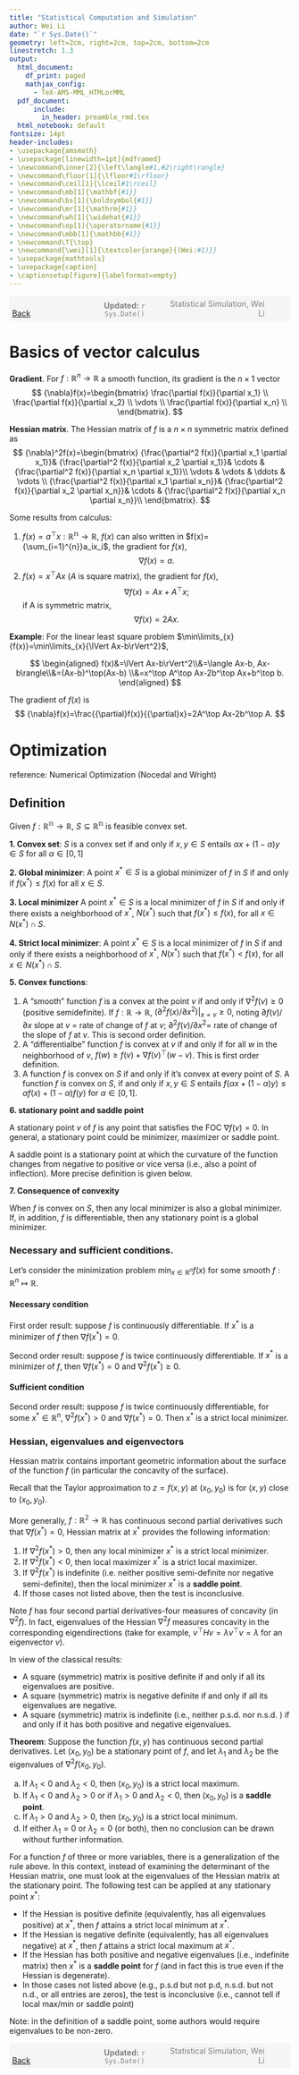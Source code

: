 ```yaml
---
title: "Statistical Computation and Simulation"
author: Wei Li
date: "`r Sys.Date()`"
geometry: left=2cm, right=2cm, top=2cm, bottom=2cm
linestretch: 1.3
output:
  html_document:
    df_print: paged
    mathjax_config:
      - TeX-AMS-MML_HTMLorMML   
  pdf_document: 
      include:
        in_header: preamble_rmd.tex
  html_notebook: default
fontsize: 14pt
header-includes:
- \usepackage{amsmath}
- \usepackage[linewidth=1pt]{mdframed}
- \newcommand\inner[2]{\left\langle#1,#2\right\rangle}
- \newcommand\floor[1]{\lfloor#1\rfloor}
- \newcommand\ceil[1]{\lceil#1\rceil}
- \newcommand\mb[1]{\mathbf{#1}}
- \newcommand\bs[1]{\boldsymbol{#1}}
- \newcommand\mr[1]{\mathrm{#1}}
- \newcommand\wh[1]{\widehat{#1}}
- \newcommand\op[1]{\operatorname{#1}}
- \newcommand\mbb[1]{\mathbb{#1}}
- \newcommand\T{\top}
- \newcommand{\wei}[1]{\textcolor{orange}{(Wei:#1)}}
- \usepackage{mathtools}
- \usepackage{caption}
- \captionsetup[figure]{labelformat=empty}
---
```



<script type="text/x-mathjax-config">
MathJax.Hub.Config({
  showMathMenu: false,  // This line disables the MathJax context menu
  TeX: { equationNumbers: { autoNumber: "AMS" } }
});
</script>



<span style="background-color: #f5f5f5; padding: 5px; display: block;">
    <span style="width: 25%; display: inline-block; text-align: left;">
        [Back](javascript:window.history.back())
    </span>
    <span style="width: 30%; display: inline-block; text-align: center; color: grey;">
        **Updated:** `r Sys.Date()`
    </span>
    <span style="width: 35%; display: inline-block; text-align: right; color: grey;">
        Statistical Simulation, Wei Li
    </span>
</span>

<!------------->



# Basics of vector calculus

**Gradient**. For $f:{\mathbb{R}^n}\to{\mathbb{R}}$ a smooth function, its gradient is the $n{\times}1$ vector
$$
{\nabla}f(x)=\begin{bmatrix}
\frac{\partial f(x)}{\partial x_1} \\
\frac{\partial f(x)}{\partial x_2} \\
\vdots \\
\frac{\partial f(x)}{\partial x_n} \\ 
\end{bmatrix}.
$$


**Hessian matrix**. The Hessian matrix of $f$ is a $n{\times}n$ symmetric matrix defined as
$$
{\nabla}^2f(x)=\begin{bmatrix}
{\frac{\partial^2 f(x)}{\partial x_1 \partial x_1}}& {\frac{\partial^2 f(x)}{\partial x_2 \partial x_1}}& \cdots & {\frac{\partial^2 f(x)}{\partial x_n \partial x_1}}\\
\vdots & \vdots & \ddots & \vdots \\
{\frac{\partial^2 f(x)}{\partial x_1 \partial x_n}}& {\frac{\partial^2 f(x)}{\partial x_2 \partial x_n}}& \cdots & {\frac{\partial^2 f(x)}{\partial x_n \partial x_n}}\\ 
\end{bmatrix}.
$$

Some results from calculus:

(1)
$f(x)=a^\top x :{\mathbb{R^n}}\to{\mathbb{R}}$, $f(x)$ can also written in $f(x)={\sum_{i=1}^{n}}a_ix_i$,
the gradient for $f(x)$,
$${\nabla}f(x)=a.$$
(2)
$f(x)=x^\top Ax$ ($A$ is square matrix), the gradient for $f(x)$,
$$
{\nabla}f(x)=Ax+A^\top x;
$$
if A is symmetric matrix,
$$
{\nabla}f(x)=2Ax.
$$


**Example**: For the linear least square problem $\min\limits_{x}{f(x)}=\min\limits_{x}{\lVert Ax-b\rVert^2}$,

$$
\begin{aligned}
f(x)&=\lVert Ax-b\rVert^2\\&=\langle Ax-b, Ax-b\rangle\\&=(Ax-b)^\top(Ax-b)
\\&=x^\top A^\top Ax-2b^\top Ax+b^\top b.
\end{aligned}
$$

The gradient of $f(x)$ is
$$
{\nabla}f(x)=\frac{{\partial}f(x)}{{\partial}x}=2A^\top Ax-2b^\top A.
$$

# Optimization
reference: Numerical Optimization (Nocedal and Wright)

## Definition


Given $f:{\mathbb{R^n}}\to{\mathbb{R}}$, $S{\subseteq}{\mathbb{R^n}}$ is feasible convex set.

**1. Convex set**: $S$ is a convex set if and only if $x,y{\in}S$ entails ${\alpha}x+(1-{\alpha})y{\in}S$ for all ${\alpha}{\in}[0,1]$

**2. Global minimizer**: A point $x^*{\in}S$ is a global minimizer of $f$ in $S$ if and only if $f(x^*){\le}f(x)$ for all $x{\in}S$.

**3. Local minimizer** A point $x^*{\in}S$ is a local minimizer of $f$ in $S$ if and only if there exists a neighborhood of $x^*$, $N(x^*)$ such that $f(x^*){\le}f(x)$, for all $x{\in}N(x^*){\cap}S.$

**4. Strict local minimizer**: A point $x^*{\in}S$ is a local minimizer of $f$ in $S$ if and only if there exists a neighborhood of $x^*$, $N(x^*)$ such that $f(x^*)<f(x)$, for all $x{\in}N(x^*){\cap}S.$

**5. Convex functions**: 

(1) A "smooth" function $f$ is a convex at the point $v$ if and only if ${\nabla}^2f(v){\ge}0$  (positive semidefinite). If $f:{\mathbb{R}}\to{\mathbb{R}}$, $({\partial}^2f(x)/\partial x^2)|_{x=v}{\ge}0$, noting ${\partial}f(v)/{\partial}x$ slope at $v$ = rate of change of $f$ at $v$; ${\partial}^2f(v)/{\partial x^2}=$ rate of change of the slope of $f$ at $v$. This is second order definition.
(2) A "differentialbe" function $f$ is convex at $v$ if and only if for all $w$ in the neighborhood of $v$, $f(w){\ge}f(v)+{\nabla}f(v)^\top(w-v)$. This is first order definition.
(3) A function $f$ is convex on $S$ if and only if it's convex at every point of $S$. A function $f$ is convex on $S$, if and only if $x,y{\in}S$ entails $f({\alpha}x+(1-{\alpha})y){\le}{\alpha}f(x)+(1-{\alpha})f(y)$ for ${\alpha}{\in}[0,1]$.

**6. stationary point and saddle point**

A stationary point $v$ of $f$ is any point that satisfies the FOC ${\nabla}f(v){=}0$. In general, a stationary point could be minimizer, maximizer or saddle point.

A saddle point is a stationary point at which the curvature of the function changes from negative to positive or vice versa (i.e., also a point of inflection). More precise definition is given below.

**7. Consequence of convexity**

When $f$ is convex on $S$, then any local minimizer is also a global minimizer. If, in addition, $f$ is differentiable, then any stationary point is a global minimizer.

### Necessary and sufficient conditions.

Let's consider the minimization problem 
$\min _{x \in \mathbb{R}^n} f(x)$
for some smooth $f: \mathbb{R}^n \mapsto \mathbb{R}.$

#### Necessary condition

First order result: suppose $f$ is continuously differentiable. If $x^*$ is a minimizer of $f$ then $\nabla f\left(x^*\right)=0$.

Second order result: suppose $f$ is twice continuously differentiable. If $x^*$ is a minimizer of $f$, then $\nabla f\left(x^*\right)=0$ and $\nabla^2 f\left(x^*\right) \geq 0.$

#### Sufficient condition

Second order result: suppose $f$ is twice continuously differentiable, for some $x^* \in \mathbb{R}^n$,  $\nabla^2 f\left(x^*\right) > 0$ and $\nabla f\left(x^*\right)=0$. Then $x^*$ is a strict local minimizer.

### Hessian, eigenvalues and eigenvectors


Hessian matrix contains important geometric information about the
surface of the function $f$ (in particular the concavity of the surface).

Recall that the Taylor approximation to $z=f(x, y)$ at $\left(x_{0}, y_{0}\right)$ is
\begin{align*}
f(x, y) \approx f\left(x_{0}, y_{0}\right)+{\nabla} f\left(x_{0}, y_{0}\right) \left[\begin{array}{c}
x-x_{0} \\
y-y_{0}
\end{array}\right]+\frac{1}{2}\left[\begin{array}{ll}
x-x_{0} & y-y_{0}
\end{array}\right] \nabla^2f\left(x_{0}, y_{0}\right)\left[\begin{array}{l}
x-x_{0} \\
y-y_{0}
\end{array}\right]
\end{align*}
for $(x, y)$ close to $\left(x_{0}, y_{0}\right) .$ 



More generally, $f: \mathbb{R^2} \rightarrow \mathbb{R}$ has continuous second partial derivatives such that $\nabla f(x^*) = 0$, Hessian matrix at $x^*$ provides the following information:

1. If $\nabla^2 f(x^*) > 0$, then any local minimizer $x^*$ is a strict local minimizer.
2. If $\nabla^2 f(x^*) < 0$, then local maximizer $x^*$ is a strict local maximizer.
3. If $\nabla^2 f(x^*)$ is indefinite (i.e. neither positive semi-definite nor negative semi-definite), then the local minimizer $x^*$ is a **saddle point**.
4. If those cases not listed above, then the test is inconclusive.


Note $f$ has four second partial derivatives-four measures of concavity (in $\nabla^2 f$). In fact, eigenvalues of the Hessian $\nabla^2 f$ measures concavity in the corresponding eigendirections (take for example, $v^\top Hv=\lambda v^\top v=\lambda$ for an eigenvector $v$).

In view of the classical results:

- A square (symmetric) matrix is positive definite if and only if all its eigenvalues are positive.
- A square (symmetric) matrix is negative definite if and only if all its eigenvalues are negative.
- A square (symmetric) matrix is indefinite (i.e., neither p.s.d. nor n.s.d. ) if and only if it has both positive and negative eigenvalues.

**Theorem**: Suppose the function $f(x, y)$ has continuous second partial derivatives. Let $\left(x_{0}, y_{0}\right)$ be a stationary point of $f$, and let $\lambda_{1}$ and $\lambda_{2}$ be the eigenvalues of $\nabla^2{f}\left(x_{0}, y_{0}\right)$.

a. If $\lambda_{1}<0$ and $\lambda_{2}<0$, then $\left(x_{0}, y_{0}\right)$ is a strict local maximum.
b. If $\lambda_{1}<0$ and $\lambda_{2}>0$ or if $\lambda_{1}>0$ and $\lambda_{2}<0$, then $\left(x_{0}, y_{0}\right)$ is a **saddle point**.
c. If $\lambda_{1}>0$ and $\lambda_{2}>0$, then $\left(x_{0}, y_{0}\right)$ is a strict local minimum.
d. If either $\lambda_{1}=0$ or $\lambda_{2}=0$ (or both), then no conclusion can be drawn without further information.

For a function $f$ of three or more variables, there is a generalization of the rule above. In this context, instead of examining the determinant of the Hessian matrix, one must look at the eigenvalues of the Hessian matrix at the stationary point. The following test can be applied at any stationary point $x^*$:

- If the Hessian is positive definite (equivalently, has all eigenvalues positive) at $x^*$, then $f$ attains a strict local minimum at $x^*$.
- If the Hessian is negative definite (equivalently, has all eigenvalues negative) at $x^*$, then $f$ attains a strict local maximum at $x^*$.
- If the Hessian has both positive and negative eigenvalues (i.e., indefinite matrix) then $x^*$ is a **saddle point** for $f$ (and in fact this is true even if the Hessian is degenerate).
- In those cases not listed above (e.g., p.s.d but not p.d, n.s.d. but not n.d., or all entries are zeros), the test is inconclusive (i.e., cannot tell if local max/min or saddle point)

Note: in the definition of a saddle point, some authors would require eigenvalues to be non-zero.



<!------------->
<span style="background-color: #f5f5f5; padding: 5px; display: block;">
    <span style="width: 25%; display: inline-block; text-align: left;">
        [Back](javascript:window.history.back())
    </span>
    <span style="width: 30%; display: inline-block; text-align: center; color: grey;">
        **Updated:** `r Sys.Date()`
    </span>
    <span style="width: 35%; display: inline-block; text-align: right; color: grey;">
        Statistical Simulation, Wei Li
    </span>
</span>

